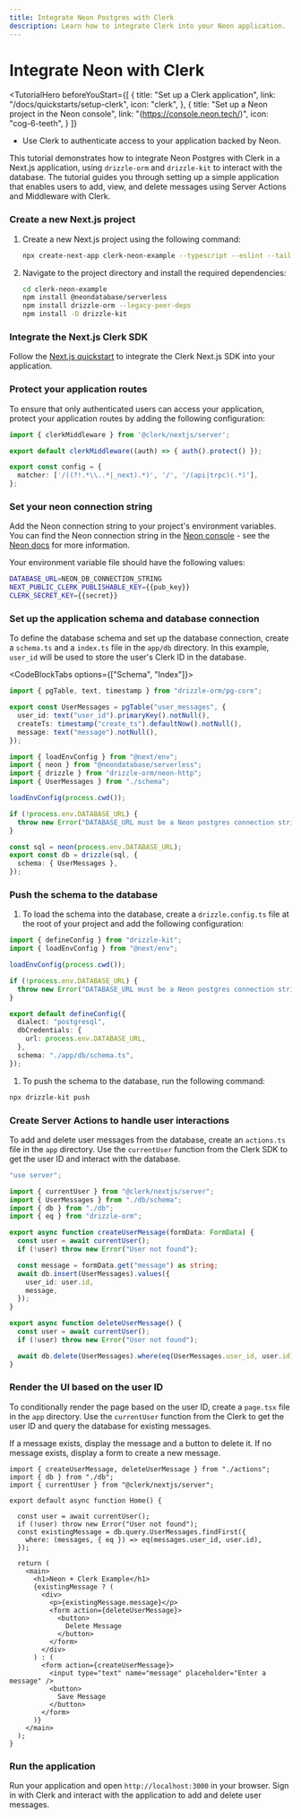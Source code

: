 ```yaml
---
title: Integrate Neon Postgres with Clerk
description: Learn how to integrate Clerk into your Neon application.
---
```


# Integrate Neon with Clerk

<TutorialHero
  beforeYouStart={[
    {
      title: "Set up a Clerk application",
      link: "/docs/quickstarts/setup-clerk",
      icon: "clerk",
    },
    {
      title: "Set up a Neon project in the Neon console",
      link: "(https://console.neon.tech/)",
      icon: "cog-6-teeth",
    }
  ]}
>

- Use Clerk to authenticate access to your application backed by Neon.

</TutorialHero>

This tutorial demonstrates how to integrate Neon Postgres with Clerk in a Next.js application, using `drizzle-orm` and `drizzle-kit` to interact with the database. The tutorial guides you through setting up a simple application that enables users to add, view, and delete messages using Server Actions and Middleware with Clerk.

<Steps>

### Create a new Next.js project

1. Create a new Next.js project using the following command:
    ```sh {{ filename: 'terminal' }}
    npx create-next-app clerk-neon-example --typescript --eslint --tailwind --use-npm --no-src-dir --app --import-alias "@/*"
    ```
1. Navigate to the project directory and install the required dependencies:
    ```sh {{ filename: 'terminal' }}
    cd clerk-neon-example
    npm install @neondatabase/serverless
    npm install drizzle-orm --legacy-peer-deps
    npm install -D drizzle-kit
    ```

### Integrate the Next.js Clerk SDK

Follow the [Next.js quickstart](/docs/quickstarts/nextjs) to integrate the Clerk Next.js SDK into your application.

### Protect your application routes

To ensure that only authenticated users can access your application, protect your application routes by adding the following configuration:

```typescript {{ filename: 'middleware.ts', mark: [3] }} 
import { clerkMiddleware } from '@clerk/nextjs/server';

export default clerkMiddleware((auth) => { auth().protect() });

export const config = {
  matcher: ['/((?!.*\\..*|_next).*)', '/', '/(api|trpc)(.*)'],
};
```

### Set your neon connection string

Add the Neon connection string to your project's environment variables. You can find the Neon connection string in the [Neon console](https://console.neon.tech/) - see the [Neon docs](https://neon.tech/docs/connect/connect-from-any-app) for more information.

Your environment variable file should have the following values:

```sh {{ filename: '.env.local' }}
DATABASE_URL=NEON_DB_CONNECTION_STRING
NEXT_PUBLIC_CLERK_PUBLISHABLE_KEY={{pub_key}}
CLERK_SECRET_KEY={{secret}}
```

### Set up the application schema and database connection

To define the database schema and set up the database connection, create a `schema.ts` and a `index.ts` file in the `app/db` directory. In this example, `user_id` will be used to store the user's Clerk ID in the database.

<CodeBlockTabs options={["Schema", "Index"]}>
```typescript {{ filename: 'app/db/schema.ts', mark: [4] }}
import { pgTable, text, timestamp } from "drizzle-orm/pg-core";

export const UserMessages = pgTable("user_messages", {
  user_id: text("user_id").primaryKey().notNull(),
  createTs: timestamp("create_ts").defaultNow().notNull(),
  message: text("message").notNull(),
});
```

```typescript {{ filename: 'app/db/index.ts' }}
import { loadEnvConfig } from "@next/env";
import { neon } from "@neondatabase/serverless";
import { drizzle } from "drizzle-orm/neon-http";
import { UserMessages } from "./schema";

loadEnvConfig(process.cwd());

if (!process.env.DATABASE_URL) {
  throw new Error("DATABASE_URL must be a Neon postgres connection string");
}

const sql = neon(process.env.DATABASE_URL);
export const db = drizzle(sql, {
  schema: { UserMessages },
});
```
</CodeBlockTabs>

### Push the schema to the database

1. To load the schema into the database, create a `drizzle.config.ts` file at the root of your project and add the following configuration:

```typescript {{ filename: 'drizzle.config.ts' }}
import { defineConfig } from "drizzle-kit";
import { loadEnvConfig } from "@next/env";

loadEnvConfig(process.cwd());

if (!process.env.DATABASE_URL) {
  throw new Error("DATABASE_URL must be a Neon postgres connection string");
}

export default defineConfig({
  dialect: "postgresql",
  dbCredentials: {
    url: process.env.DATABASE_URL,
  },
  schema: "./app/db/schema.ts",
});
```

1. To push the schema to the database, run the following command:
```sh {{ filename: 'terminal' }}
npx drizzle-kit push
```

### Create Server Actions to handle user interactions

To add and delete user messages from the database, create an `actions.ts` file in the `app` directory. Use the `currentUser` function from the Clerk SDK to get the user ID and interact with the database.

```typescript {{ filename: 'app/actions.ts' }}
"use server";

import { currentUser } from "@clerk/nextjs/server";
import { UserMessages } from "./db/schema";
import { db } from "./db";
import { eq } from "drizzle-orm";

export async function createUserMessage(formData: FormData) {
  const user = await currentUser();
  if (!user) throw new Error("User not found");

  const message = formData.get("message") as string;
  await db.insert(UserMessages).values({
    user_id: user.id,
    message,
  });
}

export async function deleteUserMessage() {
  const user = await currentUser();
  if (!user) throw new Error("User not found");

  await db.delete(UserMessages).where(eq(UserMessages.user_id, user.id));
}
```

### Render the UI based on the user ID

To conditionally render the page based on the user ID, create a `page.tsx` file in the `app` directory. Use the `currentUser` function from the Clerk to get the user ID and query the database for existing messages.

If a message exists, display the message and a button to delete it. If no message exists, display a form to create a new message.

```tsx {{ filename: 'app/page.tsx' }}
import { createUserMessage, deleteUserMessage } from "./actions";
import { db } from "./db";
import { currentUser } from "@clerk/nextjs/server";

export default async function Home() {

  const user = await currentUser();
  if (!user) throw new Error("User not found");
  const existingMessage = db.query.UserMessages.findFirst({
    where: (messages, { eq }) => eq(messages.user_id, user.id),
  });

  return (
    <main>
      <h1>Neon + Clerk Example</h1>
      {existingMessage ? (
        <div>
          <p>{existingMessage.message}</p>
          <form action={deleteUserMessage}>
            <button>
              Delete Message
            </button>
          </form>
        </div>
      ) : (
        <form action={createUserMessage}>
          <input type="text" name="message" placeholder="Enter a message" />
          <button>
            Save Message
          </button>
        </form>
      )}
    </main>
  );
}
```

### Run the application

Run your application and open `http://localhost:3000` in your browser. Sign in with Clerk and interact with the application to add and delete user messages.

</Steps>

